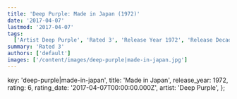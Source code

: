 ```yaml
---
title: 'Deep Purple: Made in Japan (1972)'
date: '2017-04-07'
lastmod: '2017-04-07'
tags:
  ['Artist Deep Purple', 'Rated 3', 'Release Year 1972', 'Release Decade 1970']
summary: 'Rated 3'
authors: ['default']
images: ['/content/images/deep-purple|made-in-japan.jpg']
---
```


  key: 'deep-purple|made-in-japan',
  title: 'Made in Japan',
  release_year: 1972,
  rating: 6,
  rating_date: '2017-04-07T00:00:00.000Z',
  artist: 'Deep Purple',
};

<MusicRating data={data} />
